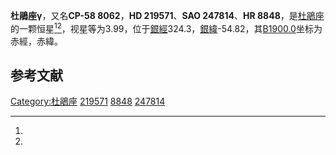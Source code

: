 {{Starbox begin
| name = 杜鵑座γ
}}
{{Starbox observe
| epoch = [[J2000.0|J2000.0]]
| constell = [[杜鵑座|杜鵑座]]<ref name=SIMBAD>{{cite web
 | url=http://simbad.u-strasbg.fr/simbad/sim-id?Ident=HR+8848
 | title=Pulsating variable Star
 | publisher=Centre de Données astronomiques de Strasbourg
 | work=SIMBAD
 | accessdate=2012-07-13
 | archive-date=2016-03-17
 | archive-url=https://web.archive.org/web/20160317140434/http://simbad.u-strasbg.fr/simbad/sim-id?Ident=HR+8848
 | dead-url=no
 }}</ref><ref name=DATA>{{cite web
 | url=http://vizier.u-strasbg.fr/viz-bin/VizieR-5?-out.add=.&-source=5050&-corr=PK=HR&-out.max=9999&HR=8848
 | title=VizieR Detailed Page
 | accessdate=2012-07-13
 | archive-date=2016-03-05
 | archive-url=https://web.archive.org/web/20160305222007/http://vizier.u-strasbg.fr/viz-bin/VizieR-5?-out.add=.&-source=5050&-corr=PK=HR&-out.max=9999&HR=8848
 | dead-url=no
 }}</ref>
| 星官 = 
| ra = {{RA|23|17|25.8}}<ref name=SIMBAD /><ref name=DATA />
| dec = {{DEC|-58|14|9}}<ref name=SIMBAD /><ref name=DATA />
| appmag_v = 3.99<ref name=SIMBAD /><ref name=DATA />
}}
{{Starbox character
| class = F1III<ref name=SIMBAD /><ref name=DATA />
| b-v = 0.4<ref name=SIMBAD /><ref name=DATA />
| u-b = -0.02<ref name=SIMBAD /><ref name=DATA />
| r-i = 0.23<ref name=SIMBAD /><ref name=DATA />
| variable = 
}}
{{Starbox astrometry
| radial_v = -0.02
| prop_mo_ra = 18
| parallax = 0.043
| p_error = 
}}
{{Starbox catalog
| names =CP-58 8062，[[SAO星表|SAO]] 247814，[[HD星表|HD]] 219571，[[HR星表|HR]] 8848}}
{{Starbox reference |Simbad=HR+8848}}
{{Starbox end}}

'''杜鵑座γ'''，又名'''CP-58 8062'''，'''HD 219571'''、'''SAO 247814'''、'''HR 8848'''，是[[杜鵑座|杜鵑座]]的一颗恒星<ref name=SIMBAD /><ref name=DATA />，视星等为3.99，位于[[銀道座標系|銀經]]324.3，[[銀道座標系|銀緯]]-54.82，其[[B1900.0|B1900.0]]坐标为赤經{{RA|23|11|35.7}}，赤緯{{DEC|-58|-54.82|2}}。

== 参考文献 ==
{{reflist}}

{{star-stub}}

{{杜鵑座恒星}}
[[Category:杜鵑座|Category:杜鵑座]]
[[Category:HD和HDE天體|219571]]
[[Category:HR天體|8848]]
[[Category:SAO天體|247814]]